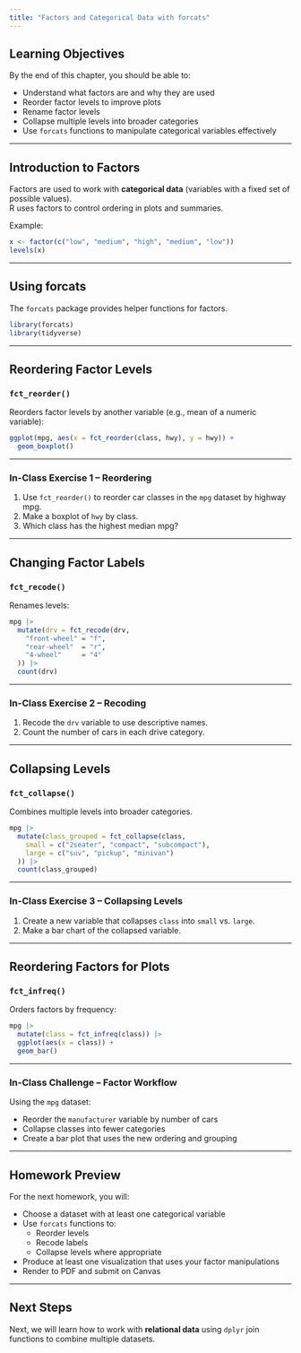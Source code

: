 ```yaml
---
title: "Factors and Categorical Data with forcats"
---
```


## Learning Objectives

By the end of this chapter, you should be able to:

- Understand what factors are and why they are used
- Reorder factor levels to improve plots
- Rename factor levels
- Collapse multiple levels into broader categories
- Use `forcats` functions to manipulate categorical variables effectively

---

## Introduction to Factors

Factors are used to work with **categorical data** (variables with a fixed set of possible values).  
R uses factors to control ordering in plots and summaries.

Example:

```r
x <- factor(c("low", "medium", "high", "medium", "low"))
levels(x)
```

---

## Using forcats

The `forcats` package provides helper functions for factors.

```r
library(forcats)
library(tidyverse)
```

---

## Reordering Factor Levels

### `fct_reorder()`

Reorders factor levels by another variable (e.g., mean of a numeric variable):

```r
ggplot(mpg, aes(x = fct_reorder(class, hwy), y = hwy)) +
  geom_boxplot()
```

---

### In-Class Exercise 1 – Reordering

1. Use `fct_reorder()` to reorder car classes in the `mpg` dataset by highway mpg.  
2. Make a boxplot of `hwy` by class.  
3. Which class has the highest median mpg?

---

## Changing Factor Labels

### `fct_recode()`

Renames levels:

```r
mpg |>
  mutate(drv = fct_recode(drv,
    "front-wheel" = "f",
    "rear-wheel"  = "r",
    "4-wheel"     = "4"
  )) |>
  count(drv)
```

---

### In-Class Exercise 2 – Recoding

1. Recode the `drv` variable to use descriptive names.  
2. Count the number of cars in each drive category.

---

## Collapsing Levels

### `fct_collapse()`

Combines multiple levels into broader categories.

```r
mpg |>
  mutate(class_grouped = fct_collapse(class,
    small = c("2seater", "compact", "subcompact"),
    large = c("suv", "pickup", "minivan")
  )) |>
  count(class_grouped)
```

---

### In-Class Exercise 3 – Collapsing Levels

1. Create a new variable that collapses `class` into `small` vs. `large`.  
2. Make a bar chart of the collapsed variable.

---

## Reordering Factors for Plots

### `fct_infreq()`

Orders factors by frequency:

```r
mpg |>
  mutate(class = fct_infreq(class)) |>
  ggplot(aes(x = class)) +
  geom_bar()
```

---

### In-Class Challenge – Factor Workflow

Using the `mpg` dataset:

- Reorder the `manufacturer` variable by number of cars
- Collapse classes into fewer categories
- Create a bar plot that uses the new ordering and grouping

---

## Homework Preview

For the next homework, you will:

- Choose a dataset with at least one categorical variable
- Use `forcats` functions to:
  - Reorder levels
  - Recode labels
  - Collapse levels where appropriate
- Produce at least one visualization that uses your factor manipulations
- Render to PDF and submit on Canvas

---

## Next Steps

Next, we will learn how to work with **relational data** using `dplyr` join functions to combine multiple datasets.
